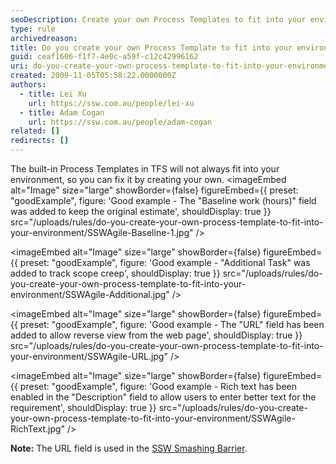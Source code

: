 ```yaml
---
seoDescription: Create your own Process Templates to fit into your environment and customize fields to suit your needs.
type: rule
archivedreason:
title: Do you create your own Process Template to fit into your environment?
guid: ceaf1606-f1f7-4e0c-a59f-c12c42996162
uri: do-you-create-your-own-process-template-to-fit-into-your-environment
created: 2009-11-05T05:58:22.0000000Z
authors:
  - title: Lei Xu
    url: https://ssw.com.au/people/lei-xu
  - title: Adam Cogan
    url: https://ssw.com.au/people/adam-cogan
related: []
redirects: []
---
```


The built-in Process Templates in TFS will not always fit into your environment, so you can fix it by creating your own.
<imageEmbed
  alt="Image"
  size="large"
  showBorder={false}
  figureEmbed={{
    preset: "goodExample",
    figure: 'Good example - The "Baseline work (hours)" field was added to keep the original estimate',
    shouldDisplay: true
  }}
  src="/uploads/rules/do-you-create-your-own-process-template-to-fit-into-your-environment/SSWAgile-Baseline-1.jpg"
/>

<imageEmbed
  alt="Image"
  size="large"
  showBorder={false}
  figureEmbed={{
    preset: "goodExample",
    figure: 'Good example - "Additional Task" was added to track scope creep',
    shouldDisplay: true
  }}
  src="/uploads/rules/do-you-create-your-own-process-template-to-fit-into-your-environment/SSWAgile-Additional.jpg"
/>

<imageEmbed
  alt="Image"
  size="large"
  showBorder={false}
  figureEmbed={{
    preset: "goodExample",
    figure: 'Good example - The "URL" field has been added to allow reverse view from the web page',
    shouldDisplay: true
  }}
  src="/uploads/rules/do-you-create-your-own-process-template-to-fit-into-your-environment/SSWAgile-URL.jpg"
/>

<imageEmbed
  alt="Image"
  size="large"
  showBorder={false}
  figureEmbed={{
    preset: "goodExample",
    figure: 'Good example - Rich text has been enabled in the "Description" field to allow users to enter better text for the requirement',
    shouldDisplay: true
  }}
  src="/uploads/rules/do-you-create-your-own-process-template-to-fit-into-your-environment/SSWAgile-RichText.jpg"
/>

**Note:** The URL field is used in the [SSW Smashing Barrier](https://smashingbarrier.com).